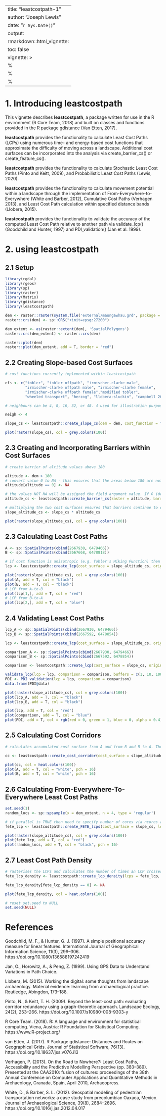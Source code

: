 <style type="text/css">
div.main-container {
  max-width: 1800px;
  margin-left: auto;
  margin-right: auto;
  text-align: justify;
}
</style>

---
title: "leastcostpath-1"
author: "Joseph Lewis"
date: "`r Sys.Date()`"
output:
  rmarkdown::html_vignette:
    toc: false
vignette: >
  %\VignetteIndexEntry{leastcostpath-1}
  %\VignetteEngine{knitr::rmarkdown}
  %\VignetteEncoding{UTF-8}
---

# 1. Introducing leastcostpath

This vignette describes <b>leastcostpath</b>, a package written for use in the R environment (R Core Team, 2018) and built on classes and functions provided in the R package gdistance (Van Etten, 2017).

<b>leastcostpath</b> provides the functionality to calculate Least Cost Paths (LCPs) using numerous time- and energy-based cost functions that approximate the difficulty of moving across a landscape. Additional cost surfaces can be incorporated into the analysis via create_barrier_cs() or create_feature_cs().

<b>leastcostpath</b> provides the functionality to calculate Stochastic Least Cost Paths (Pinto and Keitt, 2009), and Probabilistic Least Cost Paths (Lewis, 2020). 

<b>leastcostpath</b> provides the functionality to calculate movement potential within a landscape through the implementation of From-Everywhere-to-Everywhere (White and Barber, 2012), Cumulative Cost Paths (Verhagen 2013), and Least Cost Path calculation within specified distance bands (Llobera, 2015).

<b>leastcostpath</b> provides the functionality to validate the accuracy of the computed Least Cost Path relative to another path via validate_lcp() (Goodchild and Hunter, 1997) and PDI_validation() (Jan et al. 1999).

# 2. using leastcostpath

## 2.1 Setup

```r
library(rgdal)
library(rgeos)
library(sp)
library(raster)
library(Matrix)
library(gdistance)
library(leastcostpath)
```

```r
dem <- raster::raster(system.file('external/maungawhau.grd', package = 'gdistance'))
raster::crs(dem) <- sp::CRS("+init=epsg:27200")

dem_extent <- as(raster::extent(dem), 'SpatialPolygons')
raster::crs(dem_extent) <- raster::crs(dem)

raster::plot(dem)
raster::plot(dem_extent, add = T, border = "red")
```

## 2.2 Creating Slope-based Cost Surfaces

```r
# cost functions currently implemented within leastcostpath

cfs <- c("tobler", "tobler offpath", "irmischer-clarke male", 
         "irmischer-clarke offpath male", "irmischer-clarke female", 
         "irmischer-clarke offpath female","modified tobler", 
         "wheeled transport", "herzog", "llobera-sluckin", "campbell 2019")

# neighbours can be 4, 8, 16, 32, or 48. 4 used for illustration purposes, but greater number of neighbours = cost surface and LCP approximates reality better.

neigh <- 4

slope_cs <- leastcostpath::create_slope_cs(dem = dem, cost_function = "tobler", neighbours = neigh)

plot(raster(slope_cs), col = grey.colors(100))
```

## 2.3 Creating and Incorporating Barriers within Cost Surfaces

```r
# create barrier of altitude values above 180

altitude <- dem > 180
# convert value 0 to NA - this ensures that the areas below 180 are not viewed as barriers. That is, if the raster value is NA then create_barrier_cs() will assume that the cell is background and will therefore assign the background argument value 
altitude[altitude == 0] <- NA

# the values NOT NA will be assigned the field argument value. If 0 (default) then movement within the area will be completely prohibited
altitude_cs <- leastcostpath::create_barrier_cs(raster = altitude, barrier = altitude, neighbours = neigh, field = 0, background = 1)

# multiplying the two cost surfaces ensures that barriers continue to completely inhibit movement (i.e. slope_cs values * 0 = 0)
slope_altitude_cs <- slope_cs * altitude_cs

plot(raster(slope_altitude_cs), col = grey.colors(100))
```

## 2.3 Calculating Least Cost Paths

```r
A <- sp::SpatialPoints(cbind(2667930, 6479466))
B <- sp::SpatialPoints(cbind(2667668, 6478818))

# if cost function is anisotropic (e.g. Tobler's Hiking Function) then LCP from A-to-B and B-to-A may be different. To create LCP in both directions set the directional argument to FALSE (default)
lcp <- leastcostpath::create_lcp(cost_surface = slope_altitude_cs, origin = A, destination = B, directional = FALSE)

plot(raster(slope_altitude_cs), col = grey.colors(100))
plot(A, add = T, col = "black")
plot(B, add = T, col = "black")
# LCP from A-to-B
plot(lcp[1,], add = T, col = "red")
# LCP from B-to-A
plot(lcp[2,], add = T, col = "blue")
```

## 2.4 Validating Least Cost Paths

```r
lcp_A <- sp::SpatialPoints(cbind(2667930, 6479466))
lcp_B <- sp::SpatialPoints(cbind(2667592, 6478854))

lcp <- leastcostpath::create_lcp(cost_surface = slope_altitude_cs, origin = lcp_A, destination = lcp_B, directional = TRUE)

comparison_A <- sp::SpatialPoints(cbind(2667930, 6479466))
comparison_B <- sp::SpatialPoints(cbind(2667592, 6478854))

comparison <- leastcostpath::create_lcp(cost_surface = slope_cs, origin = comparison_A, destination = comparison_B, directional = TRUE)

validate_lcp(lcp = lcp, comparison = comparison, buffers = c(1, 10, 100))
PDI <- PDI_validation(lcp = lcp, comparison = comparison)
data.frame(PDI@data)

plot(raster(slope_altitude_cs), col = grey.colors(100))
plot(lcp_A, add = T, col = "black")
plot(lcp_B, add = T, col = "black")

plot(lcp, add = T, col = "red")
plot(comparison, add = T, col = "blue")
plot(PDI, add = T, col = rgb(red = 0, green = 1, blue = 0, alpha = 0.4))
```

## 2.5 Calculating Cost Corridors

```r
# calculates accumulated cost surface from A and from B and B to A. These two cost surfaces are averaged. If rescale argument TRUE (not default) then final accumulated cost surface rescaled to 1. 

cc <- leastcostpath::create_cost_corridor(cost_surface = slope_altitude_cs, origin = A, destination = B, rescale = TRUE)

plot(cc, col = heat.colors(100))
plot(A, add = T, col = "white", pch = 16)
plot(B, add = T, col = "white", pch = 16)
```

## 2.6 Calculating From-Everywhere-To-Everywhere Least Cost Paths

```r
set.seed(1)
random_locs <- sp::spsample(x = dem_extent, n = 4, type = 'regular')

# if parallel is TRUE then need to specify number of cores via ncores argument 
fete_lcp <- leastcostpath::create_FETE_lcps(cost_surface = slope_cs, locations = random_locs, cost_distance = FALSE, parallel = FALSE)

plot(raster(slope_altitude_cs), col = grey.colors(100))
plot(fete_lcp, add = T, col = "red")
plot(random_locs, add = T, col = "black", pch = 16)
```

## 2.7 Least Cost Path Density

```r
# rasterises the LCPs and calculates the number of times an LCP crosses a raster cell. If rescale argument TRUE (not default) then LCP density rescaled to 1. If rasterize_as_points argument TRUE (default) then LCP vertices points are rasterized. This is quicker than rasterizing lines (rasterize_as_lines argument FALSE) but will contain 'gaps' where no LCP vertex point is present 
fete_lcp_density <- leastcostpath::create_lcp_density(lcps = fete_lcp, raster = dem, rescale = TRUE, rasterize_as_points = TRUE)

fete_lcp_density[fete_lcp_density == 0] <- NA

plot(fete_lcp_density, col = heat.colors(100))
```

```r
# reset set.seed to NULL
set.seed(NULL)
```

# References

Goodchild, M. F., & Hunter, G. J. (1997). A simple positional accuracy measure for linear features. International Journal of Geographical Information Science, 11(3), 299–306. https://doi.org/10.1080/136588197242419

Jan, O., Horowitz, A., & Peng, Z. (1999). Using GPS Data to Understand Variations in Path Choice.

Llobera, M. (2015). Working the digital: some thoughts from landscape archaeology. Material evidence: learning from archaeological practice. Routledge, Abingdon, 173–188.

Pinto, N., & Keitt, T. H. (2009). Beyond the least-cost path: evaluating corridor redundancy using a graph-theoretic approach. Landscape Ecology, 24(2), 253–266. https://doi.org/10.1007/s10980-008-9303-y

R Core Team. (2018). R: A language and environment for statistical computing. Viena, Austria: R Foundation for Statistical Computing. https://www.R-project.org/

van Etten, J. (2017). R Package gdistance: Distances and Routes on Geographical Grids. Journal of Statistical Software, 76(13). https://doi.org/10.18637/jss.v076.i13

Verhagen, P. (2013). On the Road to Nowhere?: Least Cost Paths, Accessibility and the Predictive Modelling Perspective (pp. 383–389). Presented at the CAA2010: fusion of cultures: proceedings of the 38th Annual Conference on Computer Applications and Quantitative Methods in Archaeology, Granada, Spain, April 2010, Archaeopress.

White, D., & Barber, S. L. (2012). Geospatial modeling of pedestrian transportation networks: a case study from precolumbian Oaxaca, Mexico. Journal of Archaeological Science, 39(8), 2684–2696. https://doi.org/10.1016/j.jas.2012.04.017
